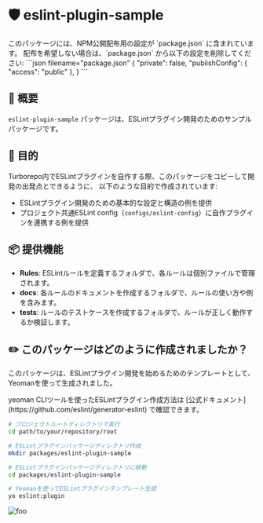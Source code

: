 
# 🛡️ eslint-plugin-sample

<Callout type="info">
  このパッケージには、NPM公開配布用の設定が `package.json` に含まれています。
  配布を希望しない場合は、`package.json` から以下の設定を削除してください:
  ```json filename="package.json"
  {
    "private": false,
    "publishConfig": {
      "access": "public"
    },
  }
  ```
</Callout>

## 📖 概要

`eslint-plugin-sample` パッケージは、ESLintプラグイン開発のためのサンプルパッケージです。

## 🎯 目的

Turborepo内でESLintプラグインを自作する際、このパッケージをコピーして開発の出発点とできるように、
以下のような目的で作成されています:

- ESLintプラグイン開発のための基本的な設定と構造の例を提供
- プロジェクト共通ESLint config（`configs/eslint-config`）に自作プラグインを連携する例を提供

## 📦 提供機能

- <CodeRepositoryLink href="/packages/eslint-plugin-sample/lib/rules">**Rules**</CodeRepositoryLink>: ESLintルールを定義するフォルダで、各ルールは個別ファイルで管理されます。
- <CodeRepositoryLink href="/packages/eslint-plugin-sample/docs/rules">**docs**</CodeRepositoryLink>: 各ルールのドキュメントを作成するフォルダで、ルールの使い方や例を含みます。
- <CodeRepositoryLink href="/packages/eslint-plugin-sample/tests/lib/rules">**tests**</CodeRepositoryLink>: ルールのテストケースを作成するフォルダで、ルールが正しく動作するか検証します。

## ✏️ このパッケージはどのように作成されましたか？

このパッケージは、ESLintプラグイン開発を始めるためのテンプレートとして、Yeomanを使って生成されました。

<Callout type="info">
  yeoman CLIツールを使ったESLintプラグイン作成方法は [公式ドキュメント](https://github.com/eslint/generator-eslint) で確認できます。
</Callout>

```bash
# プロジェクトルートディレクトリで実行
cd path/to/your/repository/root

# ESLintプラグインパッケージディレクトリ作成
mkdir packages/eslint-plugin-sample

# ESLintプラグインパッケージディレクトリに移動
cd packages/eslint-plugin-sample

# Yeomanを使ってESLintプラグインテンプレート生成
yo eslint:plugin
```

![foo](/assets/images/packages/eslint-plugin-sample/img-1.png)

